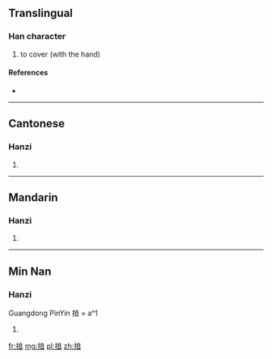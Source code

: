 ==Translingual==

===Han character===
{{Han char|rn=64|rad=手|as=09|sn=12|four=|canj=手卜廿日 (QYTA)}}

# to cover (with the hand)

====References====
* {{Han ref|kx=0443.020|dkj=12361|dj=0794.040|hdz=31923.070|uh=63DE|ud=25566}}

----

==Cantonese==

===Hanzi===
{{yue-hanzi|jyut=|y=am2}}

# {{defn|lang=yue|sort=手09}}

----

==Mandarin==

===Hanzi===
{{cmn-hanzi|pin=[[ǎn]] ([[an3]])|wg=an<sup>3</sup>}}

# {{defn|lang=cmn|sort=手09}}

----

==Min Nan==

===Hanzi===
Guangdong PinYin 揞 = aⁿ1

# {{sense|Teochew}} {{defn|lang=nan}}

[[fr:揞]]
[[mg:揞]]
[[pl:揞]]
[[zh:揞]]